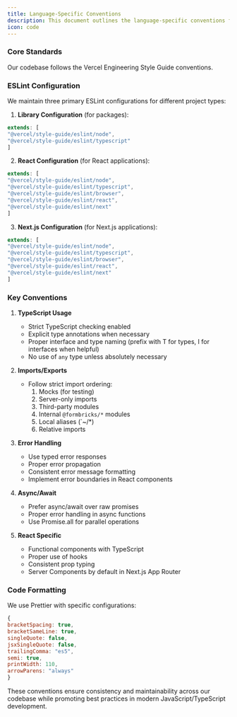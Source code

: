 ```yaml
---
title: Language-Specific Conventions
description: This document outlines the language-specific conventions for the Formbricks codebase, providing guidelines for writing code in TypeScript/JavaScript.
icon: code
---
```

### Core Standards

Our codebase follows the Vercel Engineering Style Guide conventions.

### ESLint Configuration

We maintain three primary ESLint configurations for different project types:

1. **Library Configuration** (for packages):

```javascript
extends: [
"@vercel/style-guide/eslint/node",
"@vercel/style-guide/eslint/typescript"
]
```


2. **React Configuration** (for React applications):

```javascript
extends: [
"@vercel/style-guide/eslint/node",
"@vercel/style-guide/eslint/typescript",
"@vercel/style-guide/eslint/browser",
"@vercel/style-guide/eslint/react",
"@vercel/style-guide/eslint/next"
]
```


3. **Next.js Configuration** (for Next.js applications):

```javascript
extends: [
"@vercel/style-guide/eslint/node",
"@vercel/style-guide/eslint/typescript",
"@vercel/style-guide/eslint/browser",
"@vercel/style-guide/eslint/react",
"@vercel/style-guide/eslint/next"
]
```


### Key Conventions

1. **TypeScript Usage**
   - Strict TypeScript checking enabled
   - Explicit type annotations when necessary
   - Proper interface and type naming (prefix with T for types, I for interfaces when helpful)
   - No use of `any` type unless absolutely necessary

2. **Imports/Exports**
   - Follow strict import ordering:
     1. Mocks (for testing)
     2. Server-only imports
     3. Third-party modules
     4. Internal `@formbricks/*` modules
     5. Local aliases (`~/*)
     6. Relative imports

3. **Error Handling**
   - Use typed error responses
   - Proper error propagation
   - Consistent error message formatting
   - Implement error boundaries in React components

4. **Async/Await**
   - Prefer async/await over raw promises
   - Proper error handling in async functions
   - Use Promise.all for parallel operations

5. **React Specific**
   - Functional components with TypeScript
   - Proper use of hooks
   - Consistent prop typing
   - Server Components by default in Next.js App Router

### Code Formatting

We use Prettier with specific configurations:

```javascript
{
bracketSpacing: true,
bracketSameLine: true,
singleQuote: false,
jsxSingleQuote: false,
trailingComma: "es5",
semi: true,
printWidth: 110,
arrowParens: "always"
}
```



These conventions ensure consistency and maintainability across our codebase while promoting best practices in modern JavaScript/TypeScript development.